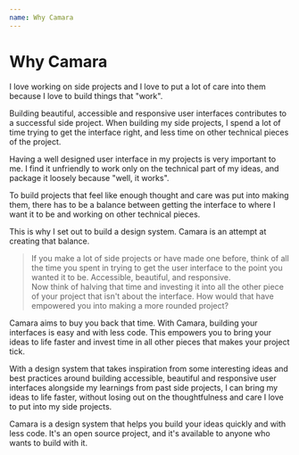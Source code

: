 ```yaml
---
name: Why Camara
---
```


# Why Camara

I love working on side projects and I love to put a lot of care into them because I love to build things that "work".

Building beautiful, accessible and responsive user interfaces contributes to a successful side project. When building my side projects, I spend a lot of time trying to get the interface right, and less time on other technical pieces of the project.

Having a well designed user interface in my projects is very important to me. I find it unfriendly to work only on the technical part of my ideas, and package it loosely because "well, it works".

To build projects that feel like enough thought and care was put into making them, there has to be a balance between getting the interface to where I want it to be and working on other technical pieces.

This is why I set out to build a design system. Camara is an attempt at creating that balance.

> If you make a lot of side projects or have made one before, think of all the time you spent in trying to get the user interface to the point you wanted it to be. Accessible, beautiful, and responsive.  
> Now think of halving that time and investing it into all the other piece of your project that isn't about the interface. How would that have empowered you into making a more rounded project?

Camara aims to buy you back that time. With Camara, building your interfaces is easy and with less code. This empowers you to bring your ideas to life faster and invest time in all other pieces that makes your project tick.

With a design system that takes inspiration from some interesting ideas and best practices around building accessible, beautiful and responsive user interfaces alongside my learnings from past side projects, I can bring my ideas to life faster, without losing out on the thoughtfulness and care I love to put into my side projects.

Camara is a design system that helps you build your ideas quickly and with less code. It's an open source project, and it's available to anyone who wants to build with it.
